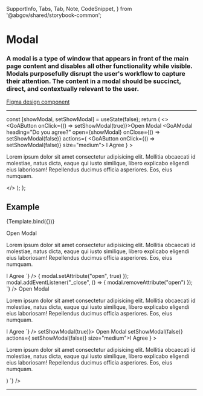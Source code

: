   SupportInfo,
  Tabs,
  Tab,
  Note,
  CodeSnippet,
} from '@abgov/shared/storybook-common';

<Meta title="Components/Modal" />

# Modal

### A modal is a type of window that appears in front of the main page content and disables all other functionality while visible. Modals purposefully disrupt the user's workflow to capture their attention. The content in a modal should be succinct, direct, and contextually relevant to the user.

[Figma design component](https://www.figma.com/file/3pb2IK8s2QUqWieH79KdN7/%E2%9D%96-Components-%7C-DIO-DS?node-id=622%3A13874)

---

  const [showModal, setShowModal] = useState(false);
  return (
    <>
      <GoAButton onClick={() => setShowModal(true)}>Open Modal</GoAButton>
      <GoAModal
        heading="Do you agree?"
        open={showModal}
        onClose={() => setShowModal(false)}
        actions={
          <GoAButtonGroup alignment="end">
            <GoAButton onClick={() => setShowModal(false)} size="medium">
              I Agree
            </GoAButton>
          </GoAButtonGroup>
        }
      >
        <p>
          Lorem ipsum dolor sit amet consectetur adipisicing elit. Mollitia
          obcaecati id molestiae, natus dicta, eaque qui iusto similique, libero
          explicabo eligendi eius laboriosam! Repellendus ducimus officia
          asperiores. Eos, eius numquam.
        </p>
      </GoAModal>
    </>
  );
};

## Example

<Story name="Basic">{Template.bind({})}</Story>

<Tabs>
  <Tab label="Web Component">
    <CodeSnippet
      lang="html"
      code={`
      <goa-button id="button">Open Modal</goa-button>
      <goa-modal id="modal" heading="Do you agree?" closable>
        <p>
          Lorem ipsum dolor sit amet consectetur adipisicing elit. Mollitia obcaecati id molestiae,
          natus dicta, eaque qui iusto similique, libero explicabo eligendi eius laboriosam!
          Repellendus ducimus officia asperiores. Eos, eius numquam.</p>
        <goa-button-group alignment="end" slot="actions">
          <goa-button slot="actions" size="medium">I Agree</goa-button>
        </goa-button-group>
      </goa-modal>
    `}
    />
    <CodeSnippet
      lang="js"
      code={`
      const button = document.getElementById('button');
      const modal = document.getElementById('modal');
      button.addEventListener('_click', () => {
        modal.setAttribute("open", true)
      });
      modal.addEventListener("_close", () => {
        modal.removeAttribute("open")
      });
    `}
    />
  </Tab>
  <Tab label="Angular">
    <CodeSnippet
      lang="html"
      code={`
      <goa-button id="button" (_click)="openModal()">Open Modal</goa-button>
      <goa-modal id="modal" heading="Do you agree?" [open]="isOpen" (_close)="closeModal()" closable>
        <p>
          Lorem ipsum dolor sit amet consectetur adipisicing elit. Mollitia obcaecati id molestiae,
          natus dicta, eaque qui iusto similique, libero explicabo eligendi eius laboriosam!
          Repellendus ducimus officia asperiores. Eos, eius numquam.
        </p>
        <goa-button-group alignment="end" slot="actions">
          <goa-button slot="actions" size="medium">I Agree</goa-button>
        </goa-button-group>
      </goa-modal>
    `}
    />
    <CodeSnippet
      lang="ts"
      code={`
      export class SomeComponent {
        isOpen: boolean = false;
        openModal(e) {
          isOpen = true;
        }
        closeModal(e) {
          isOpen = false;
        }
      }
    `}
    />
  </Tab>
  <Tab label="React">
    <CodeSnippet
      lang="tsx"
      code={`
      const [showModal, setShowModal] = useState(false);
      return (
        <>
          <GoAButton onClick={() => setShowModal(true)}>
            Open Modal
          </GoAButton>
          <GoAModal
            heading="Do you agree?"
            open={showModal}
            onClose={() => setShowModal(false)}
            actions={
              <GoAButtonGroup alignment="end">
                <GoAButton onClick={() => setShowModal(false)} size="medium">I Agree</GoAButton>
              </GoAButtonGroup>
            }
          >
            <p>
              Lorem ipsum dolor sit amet consectetur adipisicing elit. Mollitia obcaecati id molestiae,
              natus dicta, eaque qui iusto similique, libero explicabo eligendi eius laboriosam!
              Repellendus ducimus officia asperiores. Eos, eius numquam.
            </p>
          </GoAModal>
        </>
      )
    `}
    />
  </Tab>
</Tabs>

---

<SupportInfo />
